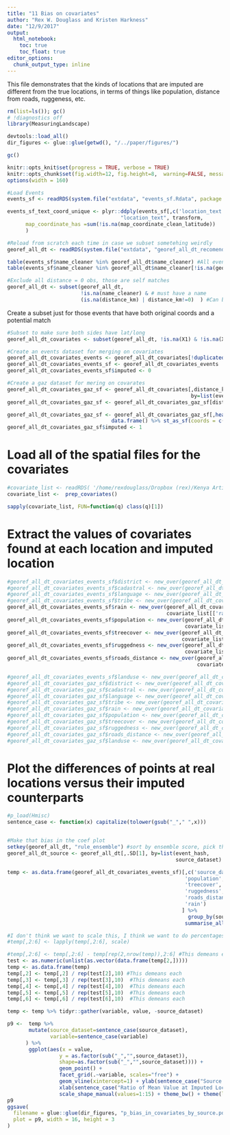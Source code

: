 ```yaml
---
title: "11 Bias on covariates"
author: "Rex W. Douglass and Kristen Harkness"
date: "12/9/2017"
output: 
  html_notebook:
    toc: true
    toc_float: true
editor_options: 
  chunk_output_type: inline
---
```

<style>
    body .main-container {
        max-width: 100%;
    }
</style>


This file demonstrates that the kinds of locations that are imputed are different from the true locations, in terms of things like population, distance from roads, ruggeness, etc.

```r
rm(list=ls()); gc()
# !diagnostics off
library(MeasuringLandscape)

devtools::load_all()
dir_figures <- glue::glue(getwd(), "/../paper/figures/")

gc()

knitr::opts_knit$set(progress = TRUE, verbose = TRUE)
knitr::opts_chunk$set(fig.width=12, fig.height=8,  warning=FALSE, message=FALSE, cache=TRUE)
options(width = 160)

```


```r

#Load Events
events_sf <- readRDS(system.file("extdata", "events_sf.Rdata", package = "MeasuringLandscape")) 

events_sf_text_coord_unique <- plyr::ddply(events_sf[,c('location_text','name_clean','name_cleaner','document_district_clean','map_coordinate_clean_latitude','map_coordinate_clean_longitude')],
                                     "location_text", transform,
      map_coordinate_has =sum(!is.na(map_coordinate_clean_latitude))
      )

```


```r
#Reload from scratch each time in case we subset sometehing weirdly
georef_all_dt <- readRDS(system.file("extdata", "georef_all_dt_recomendations.Rds", package = "MeasuringLandscape")) 

table(events_sf$name_cleaner %in% georef_all_dt$name_cleaner) #All events are in here
table(events_sf$name_cleaner %in% georef_all_dt$name_cleaner[!is.na(georef_all_dt$georef_b)]) #7,742 events with at least one gazeteer suggestion

#Exclude all distance = 0 obs, those are self matches
georef_all_dt <- subset(georef_all_dt, 
                        !is.na(name_cleaner) & # must have a name
                        (is.na(distance_km) | distance_km!=0)  ) #Can be either missing or not zero. Only thing we drop is zero because that's a self match
```


Create a subset just for those events that have both original coords and a potential match

```r

#Subset to make sure both sides have lat/long
georef_all_dt_covariates <- subset(georef_all_dt, !is.na(X1) & !is.na(X2)) ; dim(georef_all_dt_covariates)

#Create an events dataset for merging on covariates
georef_all_dt_covariates_events <- georef_all_dt_covariates[!duplicated(event_hash)]
georef_all_dt_covariates_events_sf <- georef_all_dt_covariates_events  %>% data.frame() %>% st_as_sf(coords = c("X1","Y1"),  crs = 4326, agr = "constant", remove=F, na.fail =T)
georef_all_dt_covariates_events_sf$imputed <- 0

#Create a gaz dataset for mering on covarates
georef_all_dt_covariates_gaz_sf <- georef_all_dt_covariates[,distance_km_min:=min(distance_km, na.rm=T),
                                                            by=list(event_hash, source_dataset)]
georef_all_dt_covariates_gaz_sf <- georef_all_dt_covariates_gaz_sf[distance_km==distance_km_min]

georef_all_dt_covariates_gaz_sf <- georef_all_dt_covariates_gaz_sf[,head(.SD, 1), by=list(event_hash, source_dataset)] %>% 
                                  data.frame() %>% st_as_sf(coords = c("X2","Y2"),  crs = 4326, agr = "constant", remove=F, na.fail =T)
georef_all_dt_covariates_gaz_sf$imputed <- 1

```




# Load all of the spatial files for the covariates

```r


#covariate_list <- readRDS( '/home/rexdouglass/Dropbox (rex)/Kenya Article Drafts/MeasuringLandscapeCivilWar/inst/extdata/covariate_list.Rds' )
covariate_list <-  prep_covariates()

sapply(covariate_list, FUN=function(q) class(q)[1])


```
# Extract the values of covariates found at each location and imputed location

```r



#georef_all_dt_covariates_events_sf$district <- new_over(georef_all_dt_covariates_events_sf , covariate_list[[1]]  , 'name' )
#georef_all_dt_covariates_events_sf$cadastral <- new_over(georef_all_dt_covariates_events_sf , covariate_list[[2]]  , 'name' )
#georef_all_dt_covariates_events_sf$language <- new_over(georef_all_dt_covariates_events_sf , covariate_list[[3]]  , 'LANGUAGE' )
#georef_all_dt_covariates_events_sf$tribe <- new_over(georef_all_dt_covariates_events_sf , covariate_list[[4]]  , 'Tribe' )
georef_all_dt_covariates_events_sf$rain <- new_over(georef_all_dt_covariates_events_sf ,
                                                    covariate_list[['raster_rain']]  , 'Tribe' )
georef_all_dt_covariates_events_sf$population <- new_over(georef_all_dt_covariates_events_sf ,
                                                          covariate_list[['pop_raster_roi']]  , '' )
georef_all_dt_covariates_events_sf$treecover <- new_over(georef_all_dt_covariates_events_sf ,
                                                         covariate_list[['forest_raster_roi']]  , '' )
georef_all_dt_covariates_events_sf$ruggedness <- new_over(georef_all_dt_covariates_events_sf ,
                                                          covariate_list[['ruggedness_raster_roi']]  , '' )
georef_all_dt_covariates_events_sf$roads_distance <- new_over(georef_all_dt_covariates_events_sf ,
                                                              covariate_list[['roads_distance_to']]  , '' )

#georef_all_dt_covariates_events_sf$landuse <- new_over(georef_all_dt_covariates_events_sf , covariate_list[[9]]  , 'LANDUSE' )
#georef_all_dt_covariates_gaz_sf$district <- new_over(georef_all_dt_covariates_gaz_sf , covariate_list[[1]]  , 'name' )
#georef_all_dt_covariates_gaz_sf$cadastral <- new_over(georef_all_dt_covariates_gaz_sf , covariate_list[[2]]  , 'name' )
#georef_all_dt_covariates_gaz_sf$language <- new_over(georef_all_dt_covariates_gaz_sf , covariate_list[[3]]  , 'LANGUAGE' )
#georef_all_dt_covariates_gaz_sf$tribe <- new_over(georef_all_dt_covariates_gaz_sf , covariate_list[[4]]  , 'Tribe' )
#georef_all_dt_covariates_gaz_sf$rain <- new_over(georef_all_dt_covariates_gaz_sf , covariate_list[[5]]  , '' )
#georef_all_dt_covariates_gaz_sf$population <- new_over(georef_all_dt_covariates_gaz_sf , covariate_list[[6]]  , '' )
#georef_all_dt_covariates_gaz_sf$treecover <- new_over(georef_all_dt_covariates_gaz_sf , covariate_list[[7]]  , '' )
#georef_all_dt_covariates_gaz_sf$ruggedness <- new_over(georef_all_dt_covariates_gaz_sf , covariate_list[[8]]  , '' )
#georef_all_dt_covariates_gaz_sf$roads_distance <- new_over(georef_all_dt_covariates_gaz_sf , covariate_list[[9]]  , '' )
#georef_all_dt_covariates_gaz_sf$landuse <- new_over(georef_all_dt_covariates_gaz_sf , covariate_list[[9]]  , 'LANDUSE' )

```

# Plot the differences of points at real locations versus their imputed counterparts

```r

#p_load(Hmisc)
sentence_case <- function(x) capitalize(tolower(gsub("_"," ",x)))


#Make that bias in the coef plot
setkey(georef_all_dt, "rule_ensemble") #sort by ensemble score, pick the best option for each source
georef_all_dt_source <- georef_all_dt[,.SD[1], by=list(event_hash,
                                                       source_dataset) ]

temp <- as.data.frame(georef_all_dt_covariates_events_sf)[,c('source_dataset',
                                                          'population',
                                                          'treecover',
                                                          'ruggedness',
                                                          'roads_distance',
                                                          'rain')
                                                         ] %>% 
                                                           group_by(source_dataset) %>% 
                                                          summarise_all(funs(mean, .args =list(na.rm=T)) )

#I don't think we want to scale this, I think we want to do percentages
#temp[,2:6] <- lapply(temp[,2:6], scale)

#temp[,2:6] <- temp[,2:6] - temp[rep(2,nrow(temp)),2:6] #This demeans each
test <- as.numeric(unlist(as.vector(data.frame(temp[2,]))))
temp <- as.data.frame(temp)
temp[,2] <- temp[,2] / rep(test[2],10) #This demeans each
temp[,3] <- temp[,3] / rep(test[3],10)  #This demeans each
temp[,4] <- temp[,4] / rep(test[4],10)  #This demeans each
temp[,5] <- temp[,5] / rep(test[5],10)  #This demeans each
temp[,6] <- temp[,6] / rep(test[6],10)  #This demeans each

temp <- temp %>% tidyr::gather(variable, value, -source_dataset)

p9 <-  temp %>% 
       mutate(source_dataset=sentence_case(source_dataset),
              variable=sentence_case(variable)
      ) %>%
       ggplot(aes(x = value,
                 y = as.factor(sub("_","",source_dataset)),
                 shape=as.factor(sub("_","",source_dataset)))) + 
                 geom_point() + 
                 facet_grid(.~variable, scales="free") + 
                 geom_vline(xintercept=1) + ylab(sentence_case("Source Dataset")) +
                 xlab(sentence_case("Ratio of Mean Value at Imputed Location Relative to True Location")) +
                 scale_shape_manual(values=1:15) + theme_bw() + theme(legend.position="none") 
p9
ggsave(
  filename = glue::glue(dir_figures, "p_bias_in_covariates_by_source.pdf"),
  plot = p9, width = 16, height = 3
)

```

